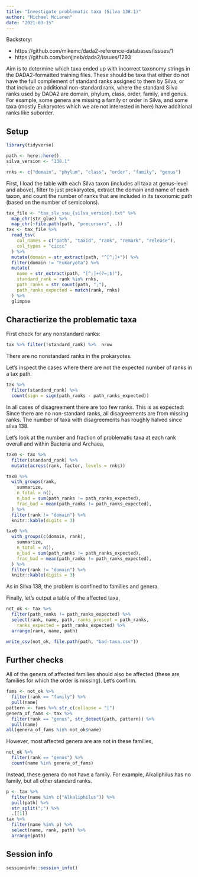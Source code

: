 ```yaml
---
title: "Investigate problematic taxa (Silva 138.1)"
author: "Michael McLaren"
date: "2021-03-15"
---
```


Backstory:

- https://github.com/mikemc/dada2-reference-databases/issues/1
- https://github.com/benjjneb/dada2/issues/1293

Aim is to determine which taxa ended up with incorrect taxonomy strings in the DADA2-formatted training files.
These should be taxa that either do not have the full complement of standard ranks assigned to them by Silva, or that include an additional non-standard rank,
where the standard Silva ranks used by DADA2 are domain, phylum, class, order, family, and genus. 
For example, some genera are missing a family or order in Silva, and some taxa (mostly Eukaryotes which we are not interested in here) have additional ranks like suborder.

## Setup

```r
library(tidyverse)

path <- here::here()
silva_version <- "138.1"

rnks <- c("domain", "phylum", "class", "order", "family", "genus")
```

First, I load the table with each Silva taxon (includes all taxa at genus-level and above), filter to just prokaryotes, extract the domain and name of each taxon, and count the number of ranks that are included in its taxonomic path (based on the number of semicolons).
```r
tax_file <- "tax_slv_ssu_{silva_version}.txt" %>%
  map_chr(str_glue) %>%
  map_chr(~file.path(path, "precursors", .))
tax <- tax_file %>%
  read_tsv(
    col_names = c("path", "taxid", "rank", "remark", "release"),
    col_types = "ciccc"
  ) %>%
  mutate(domain = str_extract(path, "^[^;]+")) %>%
  filter(domain != "Eukaryota") %>%
  mutate(
    name = str_extract(path, "[^;]+(?=;$)"),
    standard_rank = rank %in% rnks,
    path_ranks = str_count(path, ";"),
    path_ranks_expected = match(rank, rnks)
  ) %>%
  glimpse
```

## Charactierize the problematic taxa

First check for any nonstandard ranks:
```r
tax %>% filter(!standard_rank) %>%  nrow
```
There are no nonstandard ranks in the prokaryotes.

Let's inspect the cases where there are not the expected number of ranks in a tax path. 
```r
tax %>%
  filter(standard_rank) %>%
  count(sign = sign(path_ranks - path_ranks_expected))
```
In all cases of disagreement there are too few ranks.
This is as expected: Since there are no non-standard ranks, all disagreements are from missing ranks.
The number of taxa with disagreements has roughly halved since silva 138.

Let's look at the number and fraction of problematic taxa at each rank overall and within Bacteria and Archaea,
```r
tax0 <- tax %>%
  filter(standard_rank) %>%
  mutate(across(rank, factor, levels = rnks))

tax0 %>%
  with_groups(rank, 
    summarize, 
    n_total = n(),
    n_bad = sum(path_ranks != path_ranks_expected),
    frac_bad = mean(path_ranks != path_ranks_expected),
  ) %>%
  filter(rank != "domain") %>%
  knitr::kable(digits = 3)

tax0 %>%
  with_groups(c(domain, rank), 
    summarize, 
    n_total = n(),
    n_bad = sum(path_ranks != path_ranks_expected),
    frac_bad = mean(path_ranks != path_ranks_expected),
  ) %>%
  filter(rank != "domain") %>%
  knitr::kable(digits = 3)
```
As in Silva 138, the problem is confined to families and genera.

Finally, let's output a table of the affected taxa,
```r
not_ok <- tax %>%
  filter(path_ranks != path_ranks_expected) %>%
  select(rank, name, path, ranks_present = path_ranks, 
    ranks_expected = path_ranks_expected) %>%
  arrange(rank, name, path)
```

```r
write_csv(not_ok, file.path(path, "bad-taxa.csv"))
```

## Further checks

All of the genera of affected families should also be affected (these are families for which the order is missing). Let's confirm.
```r
fams <- not_ok %>%
  filter(rank == "family") %>%
  pull(name)
pattern <- fams %>% str_c(collapse = "|")
genera_of_fams <- tax %>%
  filter(rank == "genus", str_detect(path, pattern)) %>%
  pull(name)
all(genera_of_fams %in% not_ok$name)
```
However, most affected genera are are not in these families,
```r
not_ok %>%
  filter(rank == "genus") %>%
  count(name %in% genera_of_fams)
```
Instead, these genera do not have a family. 
For example, Alkaliphilus has no family, but all other standard ranks.
```r
p <- tax %>% 
  filter(name %in% c("Alkaliphilus")) %>% 
  pull(path) %>%
  str_split(";") %>%
  .[[1]]
tax %>% 
  filter(name %in% p) %>%
  select(name, rank, path) %>%
  arrange(path)
```

## Session info

```r
sessioninfo::session_info()
```

